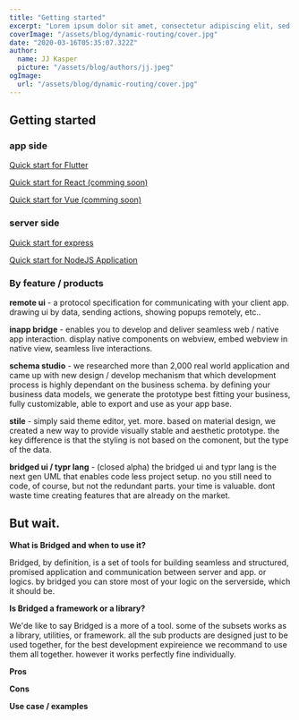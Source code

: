 ```yaml
---
title: "Getting started"
excerpt: "Lorem ipsum dolor sit amet, consectetur adipiscing elit, sed do eiusmod tempor incididunt ut labore et dolore magna aliqua. Praesent elementum facilisis leo vel fringilla est ullamcorper eget. At imperdiet dui accumsan sit amet nulla facilities morbi tempus."
coverImage: "/assets/blog/dynamic-routing/cover.jpg"
date: "2020-03-16T05:35:07.322Z"
author:
  name: JJ Kasper
  picture: "/assets/blog/authors/jj.jpeg"
ogImage:
  url: "/assets/blog/dynamic-routing/cover.jpg"
---
```



## Getting started

### app side

[Quick start for Flutter]()

[Quick start for React (comming soon)]()

[Quick start for Vue (comming soon)]()

### server side

[Quick start for express]()

[Quick start for NodeJS Application]()

### By feature / products

**remote ui** - a protocol specification for communicating with your client app. drawing ui by data, sending actions, showing popups remotely, etc..

**inapp bridge** - enables you to develop and deliver seamless web / native app interaction. display native components on webview, embed webview in native view, seamless live interactions.

**schema studio** - we researched more than 2,000 real world application and came up with new design / develop mechanism that which development process is highly dependant on the business schema. by defining your business data models, we generate the prototype best fitting your business, fully customizable, able to export and use as your app base.

**stile** - simply said theme editor, yet. more. based on material design, we created a new way to provide visually stable and aesthetic prototype. the key difference is that the styling is not based on the comonent, but the type of the data.

**bridged ui / typr lang** - (closed alpha) the bridged ui and typr lang is the next gen UML that enables code less project setup. no you still need to code, of course, but not the redundant parts. your time is valuable. dont waste time creating features that are already on the market.

## But wait.

**What is Bridged and when to use it?**

Bridged, by definition, is a set of tools for building seamless and structured, promised application and communication between server and app. or logics. by bridged you can store most of your logic on the serverside, which it should be.

**Is Bridged a framework or a library?**

We'de like to say Bridged is a more of a tool. some of the subsets works as a library, utilities, or framework. all the sub products are designed just to be used together, for the best development expireience we recommand to use them all together. however it works perfectly fine individually.

**Pros**

**Cons**

**Use case / examples**